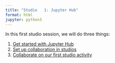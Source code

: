 ```yaml
---
title: "Studio   1: Jupyter Hub"
format: html
jupyter: python3
---
```


In this first studio session, we will do three things:


1. [Get started with Jupyter Hub](intro.qmd)
2. [Set up collaboration in studios](meet.qmd)
3. [Collaborate on our first studio activity](jupyter.qmd)

